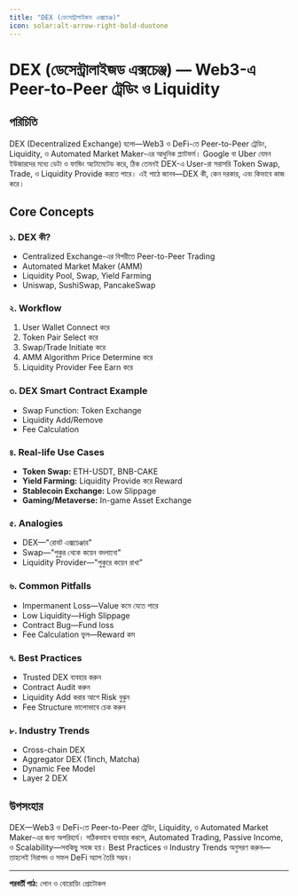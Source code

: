 ```yaml
---
title: "DEX (ডেসেন্ট্রালাইজড এক্সচেঞ্জ)"
icon: solar:alt-arrow-right-bold-duotone
---
```


# DEX (ডেসেন্ট্রালাইজড এক্সচেঞ্জ) — Web3-এ Peer-to-Peer ট্রেডিং ও Liquidity

## পরিচিতি

DEX (Decentralized Exchange) হলো—Web3 ও DeFi-তে Peer-to-Peer ট্রেডিং, Liquidity, ও Automated Market Maker-এর আধুনিক প্ল্যাটফর্ম। Google বা Uber যেমন ইউজারদের মধ্যে ডেটা ও ফান্ডিং অটোমেটেড করে, ঠিক তেমনই DEX-এ User-রা সরাসরি Token Swap, Trade, ও Liquidity Provide করতে পারে। এই পাঠে জানব—DEX কী, কেন দরকার, এবং কিভাবে কাজ করে।

## Core Concepts

### ১. DEX কী?
- Centralized Exchange-এর বিপরীতে Peer-to-Peer Trading
- Automated Market Maker (AMM)
- Liquidity Pool, Swap, Yield Farming
- Uniswap, SushiSwap, PancakeSwap

### ২. Workflow
1. User Wallet Connect করে
2. Token Pair Select করে
3. Swap/Trade Initiate করে
4. AMM Algorithm Price Determine করে
5. Liquidity Provider Fee Earn করে

### ৩. DEX Smart Contract Example
- Swap Function: Token Exchange
- Liquidity Add/Remove
- Fee Calculation

### ৪. Real-life Use Cases
- **Token Swap:** ETH-USDT, BNB-CAKE
- **Yield Farming:** Liquidity Provide করে Reward
- **Stablecoin Exchange:** Low Slippage
- **Gaming/Metaverse:** In-game Asset Exchange

### ৫. Analogies
- DEX—"রোবট এক্সচেঞ্জার"
- Swap—"পুকুর থেকে কয়েন বদলানো"
- Liquidity Provider—"পুকুরে কয়েন রাখা"

### ৬. Common Pitfalls
- Impermanent Loss—Value কমে যেতে পারে
- Low Liquidity—High Slippage
- Contract Bug—Fund loss
- Fee Calculation ভুল—Reward কম

### ৭. Best Practices
- Trusted DEX ব্যবহার করুন
- Contract Audit করুন
- Liquidity Add করার আগে Risk বুঝুন
- Fee Structure ভালোভাবে চেক করুন

### ৮. Industry Trends
- Cross-chain DEX
- Aggregator DEX (1inch, Matcha)
- Dynamic Fee Model
- Layer 2 DEX

## উপসংহার

DEX—Web3 ও DeFi-তে Peer-to-Peer ট্রেডিং, Liquidity, ও Automated Market Maker-এর জন্য অপরিহার্য। সঠিকভাবে ব্যবহার করলে, Automated Trading, Passive Income, ও Scalability—সবকিছু সহজ হয়। Best Practices ও Industry Trends অনুসরণ করুন—তাহলেই নিরাপদ ও সফল DeFi অ্যাপ তৈরি সম্ভব।

---

**পরবর্তী পাঠ:** লোন ও বোরোয়িং প্রোটোকল
